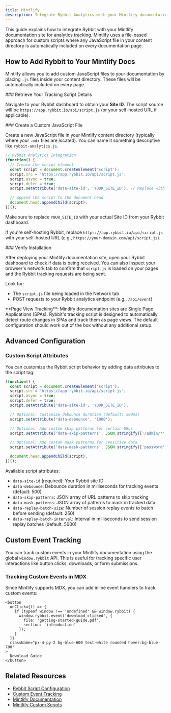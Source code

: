 ```yaml
---
title: Mintlify
description: Integrate Rybbit Analytics with your Mintlify documentation site
---
```




This guide explains how to integrate Rybbit with your Mintlify documentation site for analytics tracking. Mintlify uses a file-based approach for custom scripts where any JavaScript file in your content directory is automatically included on every documentation page.

## How to Add Rybbit to Your Mintlify Docs

Mintlify allows you to add custom JavaScript files to your documentation by placing `.js` files inside your content directory. These files will be automatically included on every page.

<Steps>
<Step>
### Retrieve Your Tracking Script Details

Navigate to your Rybbit dashboard to obtain your **Site ID**. The script source will be `https://app.rybbit.io/api/script.js` (or your self-hosted URL if applicable).
</Step>

<Step>
### Create a Custom JavaScript File

Create a new JavaScript file in your Mintlify content directory (typically where your `.mdx` files are located). You can name it something descriptive like `rybbit-analytics.js`.

```javascript filename="rybbit-analytics.js"
// Rybbit Analytics Integration
(function() {
  // Create the script element
  const script = document.createElement('script');
  script.src = 'https://app.rybbit.io/api/script.js';
  script.async = true;
  script.defer = true;
  script.setAttribute('data-site-id', 'YOUR_SITE_ID'); // Replace with your actual Site ID

  // Append the script to the document head
  document.head.appendChild(script);
})();
```

Make sure to replace `YOUR_SITE_ID` with your actual Site ID from your Rybbit dashboard.

If you're self-hosting Rybbit, replace `https://app.rybbit.io/api/script.js` with your self-hosted URL (e.g., `https://your-domain.com/api/script.js`).
</Step>

<Step>
### Verify Installation

After deploying your Mintlify documentation site, open your Rybbit dashboard to check if data is being received. You can also inspect your browser's network tab to confirm that `script.js` is loaded on your pages and the Rybbit tracking requests are being sent.

Look for:
- The `script.js` file being loaded in the Network tab
- POST requests to your Rybbit analytics endpoint (e.g., `/api/event`)
</Step>
</Steps>

<Callout type="info">
  **Page View Tracking**: Mintlify documentation sites are Single Page Applications (SPAs). Rybbit's tracking script is designed to automatically detect route changes in SPAs and track them as page views. The default configuration should work out of the box without any additional setup.
</Callout>

## Advanced Configuration

### Custom Script Attributes

You can customize the Rybbit script behavior by adding data attributes to the script tag:

```javascript filename="rybbit-analytics.js"
(function() {
  const script = document.createElement('script');
  script.src = 'https://app.rybbit.io/api/script.js';
  script.async = true;
  script.defer = true;
  script.setAttribute('data-site-id', 'YOUR_SITE_ID');

  // Optional: Customize debounce duration (default: 500ms)
  script.setAttribute('data-debounce', '1000');

  // Optional: Add custom skip patterns for certain URLs
  script.setAttribute('data-skip-patterns', JSON.stringify(['/admin/*', '/internal/*']));

  // Optional: Add custom mask patterns for sensitive data
  script.setAttribute('data-mask-patterns', JSON.stringify(['password', 'token']));

  document.head.appendChild(script);
})();
```

Available script attributes:
- `data-site-id` (required): Your Rybbit site ID
- `data-debounce`: Debounce duration in milliseconds for tracking events (default: 500)
- `data-skip-patterns`: JSON array of URL patterns to skip tracking
- `data-mask-patterns`: JSON array of patterns to mask in tracked data
- `data-replay-batch-size`: Number of session replay events to batch before sending (default: 250)
- `data-replay-batch-interval`: Interval in milliseconds to send session replay batches (default: 5000)

## Custom Event Tracking

You can track custom events in your Mintlify documentation using the global `window.rybbit` API. This is useful for tracking specific user interactions like button clicks, downloads, or form submissions.

### Tracking Custom Events in MDX

Since Mintlify supports MDX, you can add inline event handlers to track custom events:

```mdx
<button
  onClick={() => {
    if (typeof window !== 'undefined' && window.rybbit) {
      window.rybbit.event('download_clicked', {
        file: 'getting-started-guide.pdf',
        section: 'introduction'
      });
    }
  }}
  className="px-4 py-2 bg-blue-600 text-white rounded hover:bg-blue-700"
>
  Download Guide
</button>
```
## Related Resources

- [Rybbit Script Configuration](/docs/script)
- [Custom Event Tracking](/docs/track-events)
- [Mintlify Documentation](https://mintlify.com/docs)
- [Mintlify Custom Scripts](https://www.mintlify.com/docs/customize/custom-scripts)
